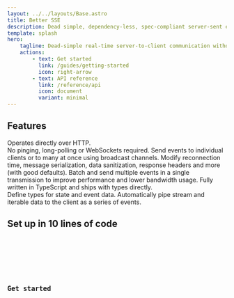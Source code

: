 ```yaml
---
layout: ../../layouts/Base.astro
title: Better SSE
description: Dead simple, dependency-less, spec-compliant server-sent events implementation for Node, written in TypeScript.
template: splash
hero:
    tagline: Dead-simple real-time server-to-client communication without WebSockets.
    actions:
        - text: Get started
          link: /guides/getting-started
          icon: right-arrow
        - text: API reference
          link: /reference/api
          icon: document
          variant: minimal
---
```



## Features

<CardGrid stagger>
	<Card title="Easy real-time communication" icon="rocket">
		Operates directly over HTTP.<br />No pinging, long-polling or WebSockets required.
	</Card>
	<Card title="Multi-client broadcasting" icon="rss">
		Send events to individual clients or to many at once using broadcast channels.
	</Card>
	<Card title="Highly configurable" icon="setting">
		Modify reconnection time, message serialization, data sanitization, response headers and more (with good defaults).
	</Card>
	<Card title="Event batching" icon="seti:default">
		Batch and send multiple events in a single transmission to improve performance and lower bandwidth usage.
	</Card>
	<Card title="First-class TypeScript" icon="seti:typescript">
		Fully written in TypeScript and ships with types directly.<br />Define types for state and event data.
	</Card>
	<Card title="Pipe streams and iterables" icon="seti:pipeline">
		Automatically pipe stream and iterable data to the client as a series of events.
	</Card>
</CardGrid>

## Set up in 10 lines of code

<Tabs>
    <TabItem label="Server">
        <Code title="server.ts" code={serverCode} lang="typescript" />
    </TabItem>
    <TabItem label="Client">
        <Code title="client.ts" code={clientCode} lang="typescript" />
    </TabItem>
</Tabs>

## Get started

<CardGrid>
	<LinkCard title="Getting started guide" description="Learn about using SSE to send events to your clients in real time" href="/guides/getting-started" />
	<LinkCard title="API reference" description="Read the reference documentation for all package exports" href="/reference/api" />
	<LinkCard title="Compare with other tools" description="Compare the features of Better SSE with other Node SSE libraries" href="/reference/comparison" />
	<LinkCard title="Usage recipes" description="See examples of using Better SSE with popular HTTP frameworks" href="/reference/recipes" />
</CardGrid>
